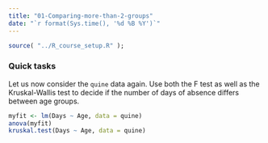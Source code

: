 ---
title: "01-Comparing-more-than-2-groups"
date: "`r format(Sys.time(), '%d %B %Y')`"
---

```{r setup, include=FALSE}
source( "../R_course_setup.R" );
```

### Quick tasks

Let us now consider the `quine` data again. Use both the F test as well as the Kruskal-Wallis test to decide if the number of days of absence differs between age groups. 

```{r}
myfit <- lm(Days ~ Age, data = quine)
anova(myfit)
kruskal.test(Days ~ Age, data = quine)
```